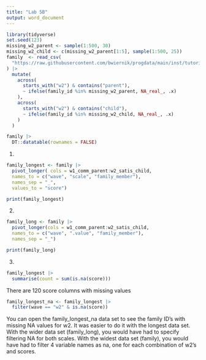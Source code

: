 ```yaml
---
title: "Lab 5B"
output: word_document
---
```


```r
library(tidyverse)
set.seed(123)
missing_w2_parent <- sample(1:500, 30)
missing_w2_child <- c(missing_w2_parent[1:5], sample(1:500, 25))
family  <- read_csv(
  "https://raw.githubusercontent.com/bwiernik/progdata/main/inst/tutorials/data/family_data.csv"
) |> 
  mutate(
    across(
      starts_with("w2") & contains("parent"),
      ~ ifelse(family_id %in% missing_w2_parent, NA_real_, .x)
    ),
    across(
      starts_with("w2") & contains("child"),
      ~ ifelse(family_id %in% missing_w2_child, NA_real_, .x)
    )
  )
```


```r
family |> 
  DT::datatable(rownames = FALSE)
```

1. 

```r

family_longest <- family |> 
  pivot_longer( cols = w1_comm_parent:w2_satis_child,
  names_to = c("wave", "scale", "family_member"), 
  names_sep = "_",
  values_to = "score")

print(family_longest)

```

2. 

```r

family_long <- family |> 
  pivot_longer(cols = w1_comm_parent:w2_satis_child,
  names_to = c("wave", ".value", "family_member"), 
  names_sep = "_")

print(family_long)

```

3. 

```r

family_longest |>
  summarise(count = sum(is.na(score)))


```

There are 120 score columns with missing values

```r

family_longest_na <- family_longest |> 
  filter(wave == "w2" & is.na(score))

```

You can open the family_longest_na data set to see the family ID's with missing NA values for w2. It was easier to do it with the longest data set. With the wider data set (family_long), you would have had to specify filtering NA for both scales. With the widest data set (family), you would have had to filter 4 variable names as na, one for each combination of w2's and scores. 
